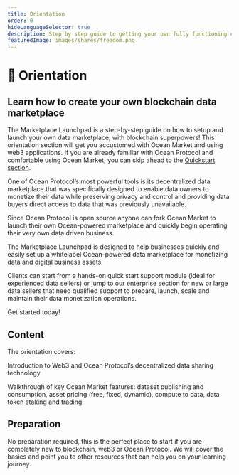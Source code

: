 ```yaml
---
title: Orientation
order: 0
hideLanguageSelector: true
description: Step by step guide to getting your own fully functioning customised fork of Ocean backend components deployed and working.
featuredImage: images/shares/freedom.png
---
```


# 🐋 Orientation

## Learn how to create your own blockchain data marketplace

The Marketplace Launchpad is a step-by-step guide on how to setup and launch your own data marketplace, with blockchain superpowers! This orientation section will get you accustomed with Ocean Market and using web3 applications. If you are already familiar with Ocean Protocol and comfortable using Ocean Market, you can skip ahead to the [Quickstart section](../module-2).

One of Ocean Protocol’s most powerful tools is its decentralized data marketplace that was specifically designed to enable data owners to monetize their data while preserving privacy and control and providing data buyers direct access to data that was previously unavailable.

Since Ocean Protocol is open source anyone can fork Ocean Market to launch their own Ocean-powered marketplace and quickly begin operating their very own data driven business.

The Marketplace Launchpad is designed to help businesses quickly and easily set up a whitelabel Ocean-powered data marketplace for monetizing data and digital business assets.

Clients can start from a hands-on quick start support module (ideal for experienced data sellers) or jump to our enterprise section for new or large data sellers that need qualified support to prepare, launch, scale and maintain their data monetization operations.

Get started today!

## Content

The orientation covers:

<Process>

Introduction to Web3 and Ocean Protocol’s decentralized data sharing technology

Walkthrough of key Ocean Market features: dataset publishing and consumption, asset pricing (free, fixed, dynamic), compute to data, data token staking and trading

</Process>

## Preparation

No preparation required, this is the perfect place to start if you are completely new to blockchain, web3 or Ocean Protocol. We will cover the basics and point you to other resources that can help you on your learning journey.
